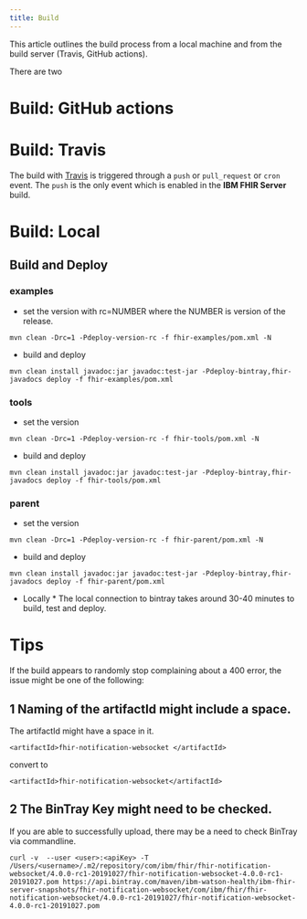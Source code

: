 ```yaml
---
title: Build
---
```


<PageDescription>
This article outlines the build process from a local machine and from the build server (Travis, GitHub actions). 
</PageDescription>

There are two 

# Build: GitHub actions

# Build: Travis 
The build with [Travis](https://travis-ci.com/IBM/FHIR) is triggered through a `push` or `pull_request` or `cron` event.  The `push` is the only event which is enabled in the **IBM FHIR Server** build. 


# Build: Local 

## Build and Deploy

### examples 
- set the version with rc=NUMBER where the NUMBER is version of the release. 

``` shell 
mvn clean -Drc=1 -Pdeploy-version-rc -f fhir-examples/pom.xml -N
```
 
- build and deploy 

``` shell
mvn clean install javadoc:jar javadoc:test-jar -Pdeploy-bintray,fhir-javadocs deploy -f fhir-examples/pom.xml  
```

### tools
- set the version 

``` shell 
mvn clean -Drc=1 -Pdeploy-version-rc -f fhir-tools/pom.xml -N
```
 
- build and deploy 

``` shell
mvn clean install javadoc:jar javadoc:test-jar -Pdeploy-bintray,fhir-javadocs deploy -f fhir-tools/pom.xml  
```

### parent 
- set the version 

``` shell 
mvn clean -Drc=1 -Pdeploy-version-rc -f fhir-parent/pom.xml -N
```
 
- build and deploy 

``` shell
mvn clean install javadoc:jar javadoc:test-jar -Pdeploy-bintray,fhir-javadocs deploy -f fhir-parent/pom.xml  
```

* Locally * The local connection to bintray takes around 30-40 minutes to build, test and deploy.  

# Tips
If the build appears to randomly stop complaining about a 400 error, the issue might be one of the following: 

## 1 Naming of the artifactId might include a space. 
The artifactId might have a space in it. 

```<artifactId>fhir-notification-websocket </artifactId>```

 convert to 
 
 ```<artifactId>fhir-notification-websocket</artifactId>```

## 2 The BinTray Key might need to be checked. 
If you are able to successfully upload, there may be a need to check BinTray via commandline. 

```
curl -v  --user <user>:<apiKey> -T /Users/<username>/.m2/repository/com/ibm/fhir/fhir-notification-websocket/4.0.0-rc1-20191027/fhir-notification-websocket-4.0.0-rc1-20191027.pom https://api.bintray.com/maven/ibm-watson-health/ibm-fhir-server-snapshots/fhir-notification-websocket/com/ibm/fhir/fhir-notification-websocket/4.0.0-rc1-20191027/fhir-notification-websocket-4.0.0-rc1-20191027.pom
```